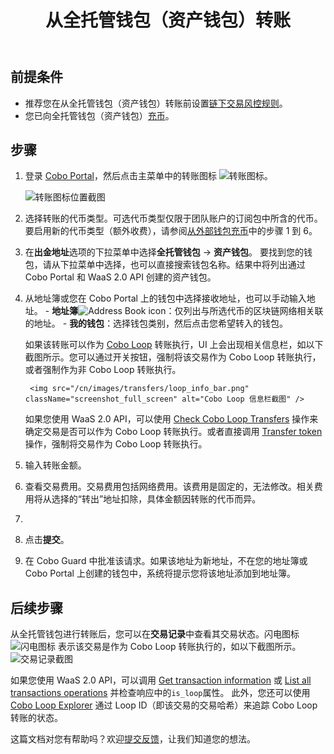 ﻿---
title: "从全托管钱包（资产钱包）转账"
sidebarTitle: "从全托管钱包（资产钱包）转账"
---


## 前提条件

- 推荐您在从全托管钱包（资产钱包）转账前设置[链下交易风控规则](/cn/portal/risk-controls/off-chain-tx-set-transfer)。
- 您已向全托管钱包（资产钱包）[充币](/cn/portal/custodial-wallets/transfers)。

## 步骤

1. 登录 [Cobo Portal](https://portal.cobo.com/login)，然后点击主菜单中的转账图标 <img src="/cn/images/transfers/transfer-button.svg" className="icon" alt="转账图标" />。

    <img src="/cn/images/transfers/transfer-button-location.png" className="screenshot_modal" alt="转账图标位置截图" />
2. 选择转账的代币类型。可选代币类型仅限于团队账户的订阅包中所含的代币。要启用新的代币类型（额外收费），请参阅[从外部钱包充币](https://manuals.cobo.com/cn/portal/mpc-wallets/ocw/transfers#)中的步骤 1 到 6。
3. 在**出金地址**选项的下拉菜单中选择**全托管钱包** -> **资产钱包**。
    要找到您的钱包，请从下拉菜单中选择，也可以直接搜索钱包名称。结果中将列出通过 Cobo Portal 和 WaaS 2.0 API 创建的资产钱包。
4. 从地址簿或您在 Cobo Portal 上的钱包中选择接收地址，也可以手动输入地址。
        - **地址簿**<img src="/en/images/common/icon_address_book.svg" className="icon" alt="Address Book icon" />：仅列出与所选代币的区块链网络相关联的地址。
        - **我的钱包**：选择钱包类别，然后点击您希望转入的钱包。
    
    如果该转账可以作为 [Cobo Loop](/cn/portal/custodial-wallets/cobo-loop) 转账执行，UI 上会出现相关信息栏，如以下截图所示。您可以通过开关按钮，强制将该交易作为 Cobo Loop 转账执行，或者强制作为非 Cobo Loop 转账执行。
        
        <img src="/cn/images/transfers/loop_info_bar.png" className="screenshot_full_screen" alt="Cobo Loop 信息栏截图" />

    <Info>如果您使用 WaaS 2.0 API，可以使用 [Check Cobo Loop Transfers](https://www.cobo.com/developers/v2/api-references/transactions/check-loop-transfers) 操作来确定交易是否可以作为 Cobo Loop 转账执行。或者直接调用 [Transfer token](https://www.cobo.com/developers/v2/api-references/transactions/transfer-token) 操作，强制将交易作为 Cobo Loop 转账执行。</Info>
5. 输入转账金额。
6. 查看交易费用。交易费用包括网络费用。该费用是固定的，无法修改。相关费用将从选择的“转出”地址扣除，具体金额因转账的代币而异。
7. <MySnippet />
8. 点击**提交**。
9. 在 Cobo Guard 中批准该请求。如果该地址为新地址，不在您的地址簿或 Cobo Portal 上创建的钱包中，系统将提示您将该地址添加到地址簿。

## 后续步骤

从全托管钱包进行转账后，您可以在**交易记录**中查看其交易状态。闪电图标 <img src="/en/images/custodial-wallet/icon_loop.png" className="icon" alt="闪电图标" /> 表示该交易是作为 Cobo Loop 转账执行的，如以下截图所示。
<img src="/cn/images/transfers/loop_history.png" className="screenshot_full_screen" alt="交易记录截图" />

如果您使用 WaaS 2.0 API，可以调用 [Get transaction information](https://www.cobo.com/developers/v2/api-references/transactions/get-transaction-information) 或 [List all transactions operations](https://www.cobo.com/developers/v2/api-references/transactions/list-all-transactions) 并检查响应中的`is_loop`属性。
此外，您还可以使用 [Cobo Loop Explorer](https://loop.top/) 通过 Loop ID（即该交易的交易哈希）来追踪 Cobo Loop 转账的状态。

<Tip>这篇文档对您有帮助吗？欢迎[提交反馈](https://forms.zohopublic.com/cobo/form/DocumentFeedbackForm/formperma/QvLOhxJv1_JMsJ-1dleZ8Itb_7rzN-LtgvsDdxosoVI)，让我们知道您的想法。</Tip>